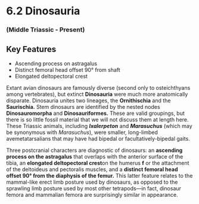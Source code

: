 

# 6.2 Dinosauria


### (Middle Triassic - Present)


## Key Features



*   Ascending process on astragalus
*   Distinct femoral head offset 90° from shaft
*   Elongated deltopectoral crest

Extant avian dinosaurs are famously diverse (second only to osteichthyans among vertebrates), but extinct **Dinosauria** were much more anatomically disparate. Dinosauria unites two lineages, the **Ornithischia** and the **Saurischia.** Stem dinosaurs are identified by the nested nodes **Dinosauromorpha** and **Dinosauriformes.** These are valid groupings, but there is so little fossil material that we will not discuss them at length here. These Triassic animals, including **_Ixalerpeton_** and **_Marasuchus_** (which may be synonymous with _Marasuchus_), were smaller, long-limbed avemetatarsalians that may have had bipedal or facultatively-bipedal gaits.

Three postcranial characters are diagnostic of dinosaurs: an **ascending process on the astragalus** that overlaps with the anterior surface of the tibia, an **elongated deltopectoral crest**on the humerus **f** or the attachment of the deltoideus and pectoralis muscles, and a **distinct femoral head offset 90° from the diaphysis of the femur.** This latter feature relates to the mammal-like erect limb posture used by dinosaurs, as opposed to the sprawling limb posture used by most other tetrapods—in fact, dinosaur femora and mammalian femora are surprisingly similar in appearance.
